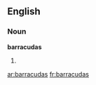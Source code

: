 ==English==

===Noun===
'''barracudas'''

# {{plural of|barracuda}}

[[ar:barracudas]]
[[fr:barracudas]]